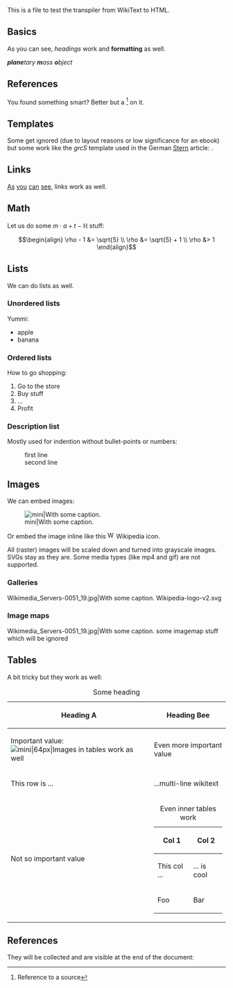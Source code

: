 This is a file to test the transpiler from WikiText to HTML.

== Basics ==

As you can see, ''headings'' work and '''formatting''' as well.

'''''plane'''tary '''m'''ass '''o'''bject''

== References ==

You found something smart? Better but a <ref>Reference to a source</ref> on it.

== Templates ==

Some get ignored (due to layout reasons or low significance for an ebook) but some work like the ''grcS'' template used in the German [https://de.wikipedia.org/wiki/Stern Stern] article: {{grcS|ἀστήρ, ἄστρον|astēr, astron}}.

== Links ==

[https://en.wikipedia.org/wiki/As As] [https://en.wikipedia.org/wiki/you you] [https://en.wikipedia.org/wiki/can can] [https://en.wikipedia.org/wiki/see see], links work as well.

== Math ==
Let us do some <math>m \cdot a + t - \mathbb{H}</math> stuff:

:<math>
\begin{align}
\rho - 1 &= \sqrt{5} \\
\rho &= \sqrt{5} + 1 \\
\rho &> 1
\end{align}
</math>

== Lists ==

We can do lists as well.

=== Unordered lists ===

Yummi:

* apple
* banana

=== Ordered lists ===

How to go shopping:

# Go to the store
# Buy stuff
# ...
# Profit

=== Description list ===

Mostly used for indention without bullet-points or numbers:

: first line
: second line

== Images ==

We can embed images:

[[Datei:Wikimedia_Servers-0051_19.jpg|mini|With some caption.]]

Or embed the image inline like this [[Datei:Wikipedia-logo-v2.svg|16px]] Wikipedia icon.

All (raster) images will be scaled down and turned into grayscale images. SVGs stay as they are. Some media types (like mp4 and gif) are not supported.

=== Galleries ===

<gallery>
Wikimedia_Servers-0051_19.jpg|With some caption.
Wikipedia-logo-v2.svg
</gallery>

=== Image maps ===

<imagemap>Wikimedia_Servers-0051_19.jpg|With some caption.
some imagemap stuff
which will be ignored
</imagemap>

== Tables ==

A bit tricky but they work as well:

{| class="wikitable"
|+ Some heading
|-
! Heading A !! Heading Bee
|-
| Important value: [[Datei:Wikipedia-logo-v2.svg|mini|64px|Images in tables work as well]] || Even more important value
|-
| This row is ...
| ...multi-line wikitext
|-
| Not so important value ||
{| class="wikitable"
|+ Even inner tables work
|-
! Col 1 !! Col 2
|-
| This col ... || ... is cool
|-
| Foo
| Bar
|}
|}

== References ==

They will be collected and are visible at the end of the document:<br>

<references />
